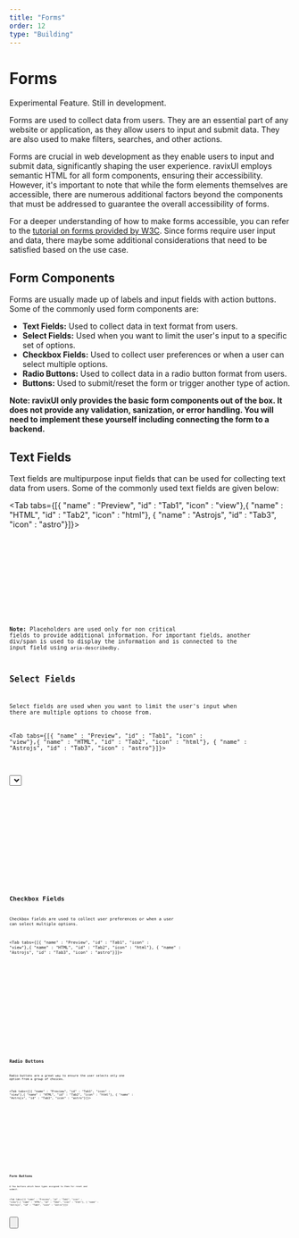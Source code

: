 ```yaml
---
title: "Forms"
order: 12
type: "Building"
---
```



# Forms
<Alert type="warning">Experimental Feature. Still in development.</Alert>

Forms are used to collect data from users. They are an essential part of any website or application, as they allow users to input and submit data. They are also used to make filters, searches, and other actions.

Forms are crucial in web development as they enable users to input and submit data, significantly shaping the user experience. ravixUI employs semantic HTML for all form components, ensuring their accessibility. However, it's important to note that while the form elements themselves are accessible, there are numerous additional factors beyond the components that must be addressed to guarantee the overall accessibility of forms.

For a deeper understanding of how to make forms accessible, you can refer to the [tutorial on forms provided by W3C](https://www.w3.org/WAI/tutorials/forms/). Since forms require user input and data, there maybe some additional considerations that need to be satisfied based on the use case.



## Form Components 

Forms are usually made up of labels and input fields with action buttons. Some of the commonly used form components are:

- **Text Fields:**  Used to collect data in text format from users.
- **Select Fields:** Used when you want to limit the user's input to a specific set of options.
- **Checkbox Fields:** Used to collect user preferences or when a user can select multiple options.
- **Radio Buttons:** Used to collect data in a radio button format from users.
- **Buttons:** Used to submit/reset the form or trigger another type of action.


**Note: ravixUI only provides the basic form components out of the box. It does not provide any validation, sanization, or error handling. You will need to implement these yourself including connecting the form to a backend.**

## Text Fields

Text fields are multipurpose input fields that can be used for collecting text data from users. Some of the commonly used text fields are given below:


<Tab tabs={[{ "name" : "Preview", "id" : "Tab1", "icon" : "view"},{ "name" : "HTML", "id" : "Tab2", "icon" : "html"}, { "name" : "Astrojs", "id" : "Tab3", "icon" : "astro"}]}>

<section id ="Tab1-panel" role="tabpanel" data-role="tabpanel">
<div class="flex  p-6 items-start justify-center">
<Text />
</div>

</section>

<section id ="Tab2-panel" role="tabpanel" data-role="tabpanel">

<Code code={TextCode} lang="html"  wrap="true" data-pagefind-ignore/>

</section>

<section id ="Tab3-panel" role="tabpanel" data-role="tabpanel">

<Code code={TextCodeAstro} lang="astro" title="TextVariants.astro" wrap="true" data-pagefind-ignore/>

</section>

</Tab>

**Note:** Placeholders are used only for non critical fields to provide additional information. For important fields, another div/span is used to display the information and is connected to the input field using `aria-describedby`.

## Select Fields

Select fields are used when you want to limit the user's input when there are multiple options to choose from.


<Tab tabs={[{ "name" : "Preview", "id" : "Tab1", "icon" : "view"},{ "name" : "HTML", "id" : "Tab2", "icon" : "html"}, { "name" : "Astrojs", "id" : "Tab3", "icon" : "astro"}]}>

<section id ="Tab1-panel" role="tabpanel" data-role="tabpanel">
<div class="flex  p-6 items-start justify-center">
<Select />
</div>

</section>

<section id ="Tab2-panel" role="tabpanel" data-role="tabpanel">

<Code code={SelectCode} lang="html" title="SelectVariants.html" wrap="true" data-pagefind-ignore/>

</section>

<section id ="Tab3-panel" role="tabpanel" data-role="tabpanel">

<Code code={SelectCodeAstro} lang="astro" title="SelectVariants.astro" wrap="true" data-pagefind-ignore/>

</section>

</Tab>

## Checkbox Fields

Checkbox fields are used to collect user preferences or when a user can select multiple options.


<Tab tabs={[{ "name" : "Preview", "id" : "Tab1", "icon" : "view"},{ "name" : "HTML", "id" : "Tab2", "icon" : "html"}, { "name" : "Astrojs", "id" : "Tab3", "icon" : "astro"}]}>

<section id ="Tab1-panel" role="tabpanel" data-role="tabpanel">
<div class="flex  p-6 items-start justify-center">
<Checkbox />
</div>

</section>

<section id ="Tab2-panel" role="tabpanel" data-role="tabpanel">

<Code code={CheckboxCode} lang="html" title="CheckboxVariants.html" wrap="true" data-pagefind-ignore/>

</section>

<section id ="Tab3-panel" role="tabpanel" data-role="tabpanel">

<Code code={CheckboxCodeAstro} lang="astro" title="CheckboxVariants.astro" wrap="true" data-pagefind-ignore/>

</section>

</Tab>


## Radio Buttons

Radio buttons are a great way to ensure the user selects only one option from a group of choices.


<Tab tabs={[{ "name" : "Preview", "id" : "Tab1", "icon" : "view"},{ "name" : "HTML", "id" : "Tab2", "icon" : "html"}, { "name" : "Astrojs", "id" : "Tab3", "icon" : "astro"}]}>

<section id ="Tab1-panel" role="tabpanel" data-role="tabpanel">
<div class="flex  p-6 items-start justify-center">
<Radio />
</div>

</section>

<section id ="Tab2-panel" role="tabpanel" data-role="tabpanel">

<Code code={RadioCode} lang="html" title="RadioVariants.html" wrap="true" data-pagefind-ignore/>

</section>

<section id ="Tab3-panel" role="tabpanel" data-role="tabpanel">

<Code code={RadioCodeAstro} lang="astro" title="RadioVariants.astro" wrap="true" data-pagefind-ignore/>

</section>

</Tab>

## Form Buttons

A few buttons which have types assigned to them for reset and submit.


<Tab tabs={[{ "name" : "Preview", "id" : "Tab1", "icon" : "view"},{ "name" : "HTML", "id" : "Tab2", "icon" : "html"}, { "name" : "Astrojs", "id" : "Tab3", "icon" : "astro"}]}>

<section id ="Tab1-panel" role="tabpanel" data-role="tabpanel">
<div class="flex  p-6 items-start justify-center">
<Button />
</div>

</section>

<section id ="Tab2-panel" role="tabpanel" data-role="tabpanel">

<Code code={ButtonCode} lang="html" title="ButtonVariants.html" wrap="true" data-pagefind-ignore/>

</section>

<section id ="Tab3-panel" role="tabpanel" data-role="tabpanel">

<Code code={ButtonCodeAstro} lang="astro" title="ButtonVariants.astro" wrap="true" data-pagefind-ignore/>

</section>

</Tab>